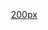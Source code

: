 <br />
<div style = "padding: 0.6em 1em 0em 2em;">
[[file:Markup_logo.svg|200px]]
</div>
{{intro to tabs
| number   = 1
| title    = 討論頁面
| subtitle = 開始對話
}}
{{intro to tabs
| number   = 2
| title    = 用戶討論頁面
| subtitle = 傳送給您的訊息
}}
{{intro to tabs
| number   = 3
| title    = 格式
| subtitle = 讓討論更容易跟進
}}
{{intro to tabs
| number   = 4
| title    = 範例
| subtitle = 更多格式範例
}}
{{intro to tabs
| number   = 5
| title    = 總結
| subtitle = 回顧您所學到的技巧
}}
<br />